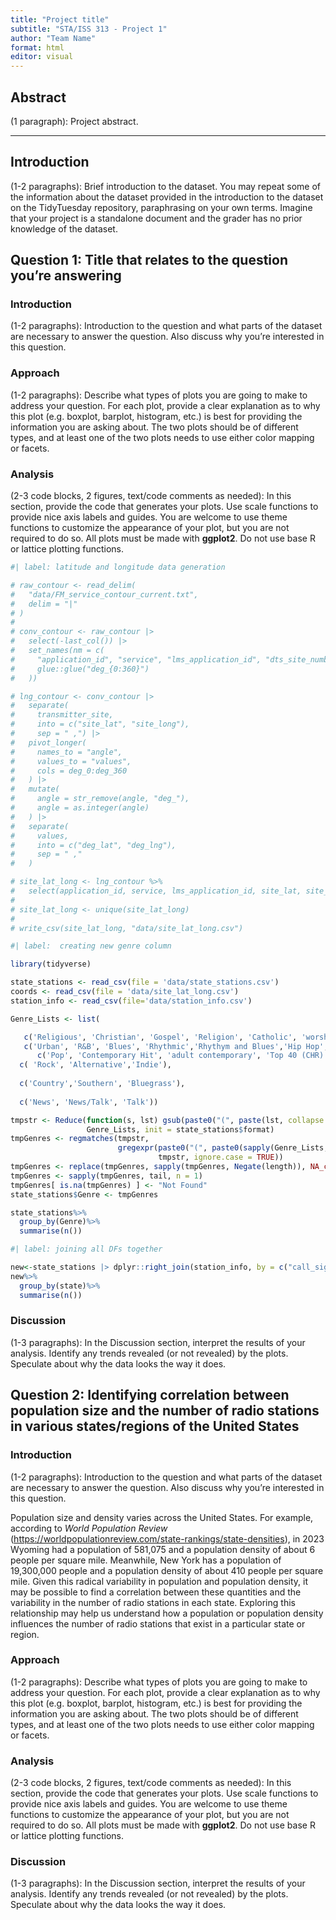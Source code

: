 ```yaml
---
title: "Project title"
subtitle: "STA/ISS 313 - Project 1"
author: "Team Name"
format: html
editor: visual
---
```


## Abstract

(1 paragraph): Project abstract.

------------------------------------------------------------------------

## Introduction

(1-2 paragraphs): Brief introduction to the dataset. You may repeat some of the information about the dataset provided in the introduction to the dataset on the TidyTuesday repository, paraphrasing on your own terms. Imagine that your project is a standalone document and the grader has no prior knowledge of the dataset.

## Question 1: Title that relates to the question you're answering

### Introduction

(1-2 paragraphs): Introduction to the question and what parts of the dataset are necessary to answer the question. Also discuss why you're interested in this question.

### Approach

(1-2 paragraphs): Describe what types of plots you are going to make to address your question. For each plot, provide a clear explanation as to why this plot (e.g. boxplot, barplot, histogram, etc.) is best for providing the information you are asking about. The two plots should be of different types, and at least one of the two plots needs to use either color mapping or facets.

### Analysis

(2-3 code blocks, 2 figures, text/code comments as needed): In this section, provide the code that generates your plots. Use scale functions to provide nice axis labels and guides. You are welcome to use theme functions to customize the appearance of your plot, but you are not required to do so. All plots must be made with **ggplot2**. Do not use base R or lattice plotting functions.

```r
#| label: latitude and longitude data generation

# raw_contour <- read_delim(
#   "data/FM_service_contour_current.txt",
#   delim = "|"
# )
# 
# conv_contour <- raw_contour |>
#   select(-last_col()) |>
#   set_names(nm = c(
#     "application_id", "service", "lms_application_id", "dts_site_number", "transmitter_site",
#     glue::glue("deg_{0:360}")
#   ))

# lng_contour <- conv_contour |>
#   separate(
#     transmitter_site, 
#     into = c("site_lat", "site_long"), 
#     sep = " ,") |>
#   pivot_longer(
#     names_to = "angle",
#     values_to = "values",
#     cols = deg_0:deg_360
#   ) |>
#   mutate(
#     angle = str_remove(angle, "deg_"),
#     angle = as.integer(angle)
#   ) |>
#   separate(
#     values,
#     into = c("deg_lat", "deg_lng"),
#     sep = " ,"
#   )

# site_lat_long <- lng_contour %>% 
#   select(application_id, service, lms_application_id, site_lat, site_long)
# 
# site_lat_long <- unique(site_lat_long)
# 
# write_csv(site_lat_long, "data/site_lat_long.csv")

```

```r
#| label:  creating new genre column

library(tidyverse)

state_stations <- read_csv(file = 'data/state_stations.csv')
coords <- read_csv(file = 'data/site_lat_long.csv')
station_info <- read_csv(file='data/station_info.csv')

Genre_Lists <- list(

   c('Religious', 'Christian', 'Gospel', 'Religion', 'Catholic', 'worship'),
   c('Urban', 'R&B', 'Blues', 'Rhythmic','Rhythym and Blues','Hip Hop', 'mainstream urban', 'Urban adult contemporary', 'Urban contemporary'),
      c('Pop', 'Contemporary Hit', 'adult contemporary', 'Top 40 (CHR)', 'Hot AC', 'CHR'),
  c( 'Rock', 'Alternative','Indie'),
  
  c('Country','Southern', 'Bluegrass'),
  
  c('News', 'News/Talk', 'Talk'))

tmpstr <- Reduce(function(s, lst) gsub(paste0("(", paste(lst, collapse = "|"), ")"), lst[1], s, ignore.case = TRUE),
                 Genre_Lists, init = state_stations$format)
tmpGenres <- regmatches(tmpstr,
                        gregexpr(paste0("(", paste0(sapply(Genre_Lists, `[[`, 1), collapse = "|"), ")"),
                                 tmpstr, ignore.case = TRUE))
tmpGenres <- replace(tmpGenres, sapply(tmpGenres, Negate(length)), NA_character_)
tmpGenres <- sapply(tmpGenres, tail, n = 1)
tmpGenres[ is.na(tmpGenres) ] <- "Not Found"
state_stations$Genre <- tmpGenres

state_stations%>%
  group_by(Genre)%>%
  summarise(n())
```

```r
#| label: joining all DFs together

new<-state_stations |> dplyr::right_join(station_info, by = c("call_sign"))
new%>%
  group_by(state)%>%
  summarise(n())
```



### Discussion

(1-3 paragraphs): In the Discussion section, interpret the results of your analysis. Identify any trends revealed (or not revealed) by the plots. Speculate about why the data looks the way it does.

## Question 2: Identifying correlation between population size and the number of radio stations in various states/regions of the United States

### Introduction

(1-2 paragraphs): Introduction to the question and what parts of the dataset are necessary to answer the question. Also discuss why you're interested in this question.

Population size and density varies across the United States. For example, according to *World Population Review* (<https://worldpopulationreview.com/state-rankings/state-densities>), in 2023 Wyoming had a population of 581,075 and a population density of about 6 people per square mile. Meanwhile, New York has a population of 19,300,000 people and a population density of about 410 people per square mile. Given this radical variability in population and population density, it may be possible to find a correlation between these quantities and the variability in the number of radio stations in each state. Exploring this relationship may help us understand how a population or population density influences the number of radio stations that exist in a particular state or region.

### Approach

(1-2 paragraphs): Describe what types of plots you are going to make to address your question. For each plot, provide a clear explanation as to why this plot (e.g. boxplot, barplot, histogram, etc.) is best for providing the information you are asking about. The two plots should be of different types, and at least one of the two plots needs to use either color mapping or facets.

### Analysis

(2-3 code blocks, 2 figures, text/code comments as needed): In this section, provide the code that generates your plots. Use scale functions to provide nice axis labels and guides. You are welcome to use theme functions to customize the appearance of your plot, but you are not required to do so. All plots must be made with **ggplot2**. Do not use base R or lattice plotting functions.


### Discussion

(1-3 paragraphs): In the Discussion section, interpret the results of your analysis. Identify any trends revealed (or not revealed) by the plots. Speculate about why the data looks the way it does.
